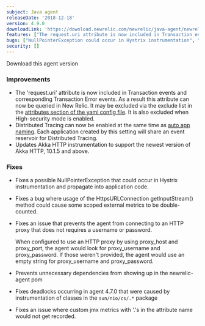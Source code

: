 ```yaml
---
subject: Java agent
releaseDate: '2018-12-18'
version: 4.9.0
downloadLink: 'https://download.newrelic.com/newrelic/java-agent/newrelic-agent/4.9.0/'
features: ["The request.uri attribute is now included in Transaction events and corresponding Transaction Error events", "Distributed Tracing can now be enabled at the same time as auto app naming", "Akka HTTP 10.1.5 and above support"]
bugs: ["NullPointerException could occur in Hystrix instrumentation", "HttpsURLConnection getInputStream() method could cause some scoped external metrics to be double-counted", "Fixes issues preventing agent from connection to an HTTP proxy that does not requires a username or password", "Prevents unnecessary dependencies from showing up in the newrelic-agent pom", "Fixes deadlocks caused by instrumentation of sun/nio/cs/ classes", "Fixes an issue where custom jmx metrics with periods in the attribute name would not get recorded"]
security: []
---
```


<ButtonGroup>
  <ButtonLink
    role="button"
    to="https://download.newrelic.com/newrelic/java-agent/newrelic-agent/4.9.0/"
    variant="primary"
  >
    Download this agent version
  </ButtonLink>
</ButtonGroup>

### Improvements

* The 'request.uri' attribute is now included in Transaction events and corresponding Transaction Error events. As a result this attribute can now be queried in New Relic. It may be excluded via the exclude list in the [attributes section of the yaml config file](https://docs.newrelic.com/docs/agents/java-agent/attributes/enabling-disabling-attributes-java). It is also excluded when High-security mode is enabled.
* Distributed Tracing can now be enabled at the same time as [auto app naming](https://docs.newrelic.com/docs/agents/java-agent/configuration/automatic-application-naming). Each application created by this setting will share an event reservoir for Distributed Tracing.
* Updates Akka HTTP instrumentation to support the newest version of Akka HTTP, 10.1.5 and above.

### Fixes

* Fixes a possible NullPointerException that could occur in Hystrix instrumentation and propagate into application code.
* Fixes a bug where usage of the HttpsURLConnection getInputStream() method could cause some scoped external metrics to be double-counted.
* Fixes an issue that prevents the agent from connecting to an HTTP proxy that does not requires a username or password.

  When configured to use an HTTP proxy by using proxy_host and proxy_port, the agent would look for proxy_username and proxy_password. If those weren't provided, the agent would use an empty string for proxy_username and proxy_password.
* Prevents unnecessary dependencies from showing up in the newrelic-agent pom
* Fixes deadlocks occurring in agent 4.7.0 that were caused by instrumentation of classes in the `sun/nio/cs/.*` package
* Fixes an issue where custom jmx metrics with '.'s in the attribute name would not get recorded.

